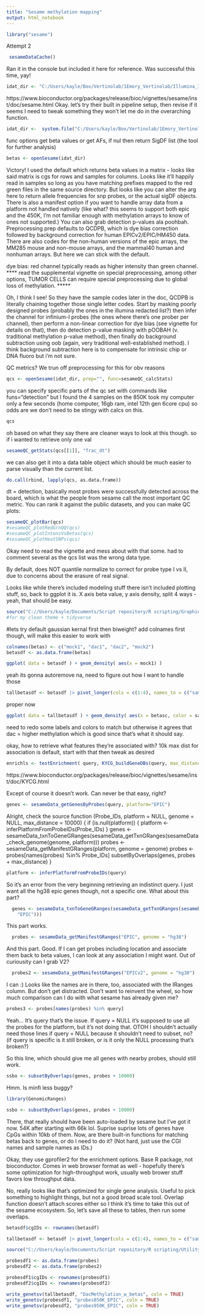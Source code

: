 ```yaml
---
title: "Sesame methylation mapping"
output: html_notebook
---
```


```r
library("sesame")
```
Attempt 2
```r
 sesameDataCache()
```
Ran it in the console but included it here for reference. Was successful this time, yay!
```r
idat_dir <- "C:/Users/kayle/Box/Vertinolab/1Emory_Vertinolab/Illumina_Infinium_Methylation_Analyses/MCF7 MB231 DAC DOT1L EPIC ARRAYS PVE11277/"
```

https://www.bioconductor.org/packages/release/bioc/vignettes/sesame/inst/doc/sesame.html
Okay. let's try their built in pipeline setup, then revise if it seems I need to tweak something they won't let me do in the overarching function.

```r
idat_dir <-  system.file("C:/Users/kayle/Box/Vertinolab/1Emory_Vertinolab/Illumina_Infinium_Methylation_Analyses/MCF7 MB231 DAC DOT1L EPIC ARRAYS PVE11277/", package = "sesameData")
```

func options get beta values or get AFs, if nul then return SigDF list (the tool for further analysis)
```r
betas <- openSesame(idat_dir)
```
Victory!
I used the default which returns beta values in a matrix - looks like said matrix is cgs for rows and samples for columns. Looks like it'll happily read in samples so long as you have matching prefixes mapped to the red green files in the same source directory. But looks like you can alter the arg here to return allele frequencies for snp probes, or the actual sigDF objects. There is also a manifest option if you want to handle array data from a platform not handled natively (like what? this seems to support both epic and the 450K, I'm not familiar enough with methylation arrays to know of ones not supported.) You can also grab detection p-values ala poohbah.
Preprocessing prep defaults to QCDPB, which is dye bias correction followed by background correction for human EPICv2/EPIC/HM450 data. There are also codes for the non-human versions of the epic arrays, the MM285 mouse and non-mouse arrays, and the mammal40 human and nonhuman arrays. But here we can stick with the default.

dye bias: red channel typically reads as higher intensity than green channel. 
**** read the supplemental vignette on special preprocessing, among other options, TUMOR CELLS can require special preprocessing due to global loss of methylation. *****

Oh, I think I see! So they have the sample codes later in the doc, QCDPB is literally chaining together those single letter codes. Start by masking poorly designed probes (probably the ones in the illumina redacted list?) then infer the channel for infinium-I probes (the ones where there's one prober per channel), then perform a non-linear correction for dye bias (see vignette for details on that), then do detection p-value masking with pOOBAH (v. traditional methylation p-value method), then finally do background subtraction using oob (again, very traditional well-established method). I think background subtraction here is to compensate for intrinsic chip or DNA fluoro but i'm not sure.

QC metrics? We trun off preprocessing for this for obv reasons
```r
qcs <- openSesame(idat_dir, prep="", func=sesameQC_calcStats)
```
you can specify specific parts of the qc set with commands like funs="detection" but I found the 4 samples on the 850K took my computer only a few seconds (home computer, 16gb ram, intel 12th gen 6core cpu) so odds are we don't need to be stingy with calcs on this.
```r
qcs
```

oh based on what they say there are cleaner ways to look at this though.
so if i wanted to retrieve only one val
```r
sesameQC_getStats(qcs[[1]], "frac_dt")
```

we can also get it into a data table object which should be much easier to parse visually than the current list. 
```r
do.call(rbind, lapply(qcs, as.data.frame))
```
dt = detection, basically most probes were successfully detected across the board, which is what the people from sesame call the most important QC metric. You can rank it against the public datasets, and you can make QC plots:
```r
sesameQC_plotBar(qcs)
#sesameQC_plotRedGrnQQ(qcs)
#sesameQC_plotIntensVsBetas(qcs)
#sesameQC_plotHeatSNPs(qcs)
```
Okay need to read the vignette and mess about with that some. had to comment several as the qcs list was the wrong data type.

By default, does NOT quantile normalize to correct for probe type I vs II, due to concerns about the erasure of real signal.


Looks like while there's included modeling stuff there isn't included plotting stuff, so, back to ggplot it is. X axis beta value, y axis density, split 4 ways - yeah, that should be easy.

```r
source("C://Users/kayle/Documents/Script repository/R scripting/Graphing_Functions.R")
#for my clean theme + tidyverse
```
#lets try default gaussian kernal first then biweight?
add colnames first though, will make this easier to work with
```r
colnames(betas) <- c("mock1", "dac1", "dac2", "mock2")
betasdf <- as.data.frame(betas)
```

```r
ggplot( data = betasdf ) + geom_density( aes(x = mock1) )
```
yeah its gonna autoremove na, need to figure out how I want to handle those
```r
tallbetasdf <- betasdf |> pivot_longer(cols = c(1:4), names_to = c("samp_id"), values_to = "betasc")
```

proper now
```r
ggplot( data = tallbetasdf ) + geom_density( aes(x = betasc, color = samp_id) ) + mytheme
```
need to redo some labels and colors to match but otherwise it agrees that dac = higher methylation which is good since that's what it should say.

okay, how to retrieve what features they're associated with?
10k max dist for association is default, start with that then tweak as desired
```r
enrichls <- testEnrichment( query, KYCG_buildGeneDBs(query, max_distance = 10000))
```
https://www.bioconductor.org/packages/release/bioc/vignettes/sesame/inst/doc/KYCG.html

Except of course it doesn't work. Can never be that easy, right?
```r
genes <- sesameData_getGenesByProbes(query, platform="EPIC")
```
Alright, check the source
function (Probe_IDs, platform = NULL, genome = NULL, max_distance = 10000) 
{
  if (is.null(platform)) {
    platform <- inferPlatformFromProbeIDs(Probe_IDs)
  }
  genes <- sesameData_txnToGeneGRanges(sesameData_getTxnGRanges(sesameData_check_genome(genome, 
    platform)))
  probes <- sesameData_getManifestGRanges(platform, genome = genome)
  probes <- probes[names(probes) %in% Probe_IDs]
  subsetByOverlaps(genes, probes + max_distance)
}

```r
platform <- inferPlatformFromProbeIDs(query)
```
So it's an error from the very beginning retrieving an indistinct query. I just want all the hg38 epic genes though, not a specific one.
What about this part?
```r
  genes <- sesameData_txnToGeneGRanges(sesameData_getTxnGRanges(sesameData_check_genome("hg38", 
    "EPIC")))
```
This part works. 
```r
  probes <- sesameData_getManifestGRanges("EPIC", genome = "hg38")
```
And this part. Good. If I can get probes including location and associate them back to beta values, I can look at any association I might want.
Out of curiousity can I grab V2?
```r
  probes2 <- sesameData_getManifestGRanges("EPICv2", genome = "hg38")
```
I can :) Looks like the names are in there, too, associated with the IRanges column.
But don't get distracted. Don't want to reinvent the wheel, so how much comparison can I do with what sesame has already given me?
```r
probes3 <- probes[names(probes) %in% query]
```
Yeah... It's query that's the issue. If query = NULL it's supposed to use all the probes for the platform, but it's not doing that. OTOH I shouldn't actually need those lines if query = NULL because it shouldn't need to subset, no? (if query is specific is it still broken, or is it only the NULL processing that's broken?)

So this line, which should give me all genes with nearby probes, should still work.
```r
ssbo <- subsetByOverlaps(genes, probes + 10000)
```

Hmm. Is minfi less buggy?
```r
library(GenomicRanges)
```
```r
ssbo <- subsetByOverlaps(genes, probes + 10000)
```

There, that really should have been auto-loaded by sesame but I've got it now.
54K after starting with 66k lol. Suprise suprise lots of genes have CpGs within 10kb of them. Now, are there built-in functions for matching betas back to genes, or do I need to do it? (Not hard, just use the CGI names and sample names as IDs.)

Okay, they use gprofiler2 for the enrichment options. Base R package, not bioconductor. Comes in web browser format as well - hopefully there's some optimization for high-throughput work, usually web brower stuff favors low throughput data.

No, really looks like that's optimized for single gene analysis. Useful to pick something to highlight things, but not a good broad scale tool. Overlap function doesn't attach scores either so I think it's time to take this out of the sesame ecosystem. So, let's save all these to tables, then run some overlaps. 

```r
betasdf$cgIDs <- rownames(betasdf)
```
```r
tallbetasdf <- betasdf |> pivot_longer(cols = c(1:4), names_to = c("samp_id"), values_to = "betasc") |> filter(!is.na(betasc))
```
```r
source("C://Users/kayle/Documents/Script repository/R scripting/Utility_Fns.R")
```

```r
probesdf1 <- as.data.frame(probes)
probesdf2 <- as.data.frame(probes2)
```
```r
probesdf1$cgIDs <- rownames(probesdf1)
probesdf2$cgIDs <- rownames(probesdf2)
```

```r
write_genetsv(tallbetasdf, "DacMethylation_w_betas", coln = TRUE)
write_genetsv(probesdf1, "probes850K_EPIC", coln = TRUE)
write_genetsv(probesdf2, "probes950K_EPIC", coln = TRUE)
```


